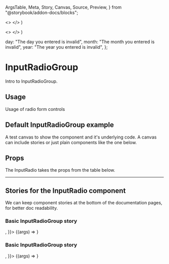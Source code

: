   ArgsTable,
  Meta,
  Story,
  Canvas,
  Source,
  Preview,
} from "@storybook/addon-docs/blocks";



<!-- Set up radio input groups for group children prop -->
  <>
    <InputRadio id="radio-1" name="radio-1" label="Radio 1" value={1} />
    <InputRadio id="radio-2" name="radio-2" label="Radio 2" value={2} />
    <InputRadio id="radio-3" name="radio-3" label="Radio 3" value={3} />
  </>
)

  <>
    <InputRadio id="radio-4" name="radio-4" label="Radio 4" value={4} />
    <InputRadio id="radio-5" name="radio-5" label="Radio 5" value={5} />
    <InputRadio id="radio-6" name="radio-6" label="Radio 6" value={6} />
  </>
)


<!-- Set up error messages for error stories -->
  day: "The day you entered is invalid",
  month: "The month you entered is invalid",
  year: "The year you entered is invalid",
};



<!-- Add base Meta for each story,
     meta like args can be overridden at story level if required -->

<Meta title="Elements/InputRadioGroup" component={InputRadioGroup} subcomponents={InputRadioGroup}/>

<!--- Start content -->

# InputRadioGroup
Intro to InputRadioGroup.

## Usage
Usage of radio form controls

## Default InputRadioGroup example
A test canvas to show the component and it's underlying code.
A canvas can include stories or just plain components like the one below.
<Canvas>
  <InputRadioGroup
    id="group1" legend="Basic radio group with hint" hint="Hint message to help guide the user">
      <InputRadio id="radio-1" name="radio-1" label="Radio 1" value={1} />
      <InputRadio id="radio-2" name="radio-2" label="Radio 2" value={2} />
      <InputRadio id="radio-3" name="radio-3" label="Radio 3" value={3} />
  </InputRadioGroup>
</Canvas>

## Props
<p>The InputRadio takes the props from the table below.</p>
<ArgsTable components={{ InputRadio: InputRadio }} />

<hr />

## Stories for the InputRadio component

We can keep component stories at the bottom of the documentation pages, for better doc readability.

### Basic InputRadioGroup story
<Canvas>
  <Story name="Basic"
    args={{
      id: "group-1",
      legend: "Radio Group with hint",
      hint: "Hint message",
      children: <RadioGroup1/>,
    }}>
    {(args) => <InputRadioGroup {...args} />}
  </Story>
</Canvas>


### Basic InputRadioGroup story
<Canvas>
  <Story name="With errors"
    args={{
      id: "group-3",
      legend: "Radio Group with hint and error",
      hint: "Hint message",
      errorMsg: "Error message",
      children: <RadioGroup1/>,
    }}>
    {(args) => <InputRadioGroup {...args} />}
  </Story>
</Canvas>